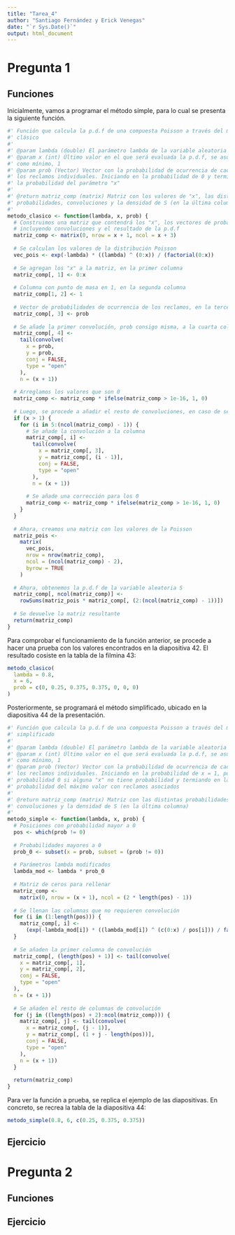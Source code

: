 ```yaml
---
title: "Tarea_4"
author: "Santiago Fernández y Erick Venegas"
date: "`r Sys.Date()`"
output: html_document
---
```


# Pregunta 1

## Funciones

Inicialmente, vamos a programar el método símple, para lo cual se presenta la siguiente función.

```r
#' Función que calcula la p.d.f de una compuesta Poisson a través del método
#' clásico
#'
#' @param lambda (double) El parámetro lambda de la variable aleatoria S
#' @param x (int) Último valor en el que será evaluada la p.d.f, se asume que es,
#' como mínimo, 1
#' @param prob (Vector) Vector con la probabilidad de ocurrencia de cada uno de
#' los reclamos individuales. Iniciando en la probabilidad de 0 y termiando en
#' la probabilidad del parámetro "x"
#'
#' @return matriz_comp (matrix) Matriz con los valores de "x", las distintas
#' probabilidades, convoluciones y la densidad de S (en la última columna)
#'
metodo_clasico <- function(lambda, x, prob) {
  # Construimos una matriz que contendrá los "x", los vectores de probabilidades
  # incluyendo convoluciones y el resultado de la p.d.f
  matriz_comp <- matrix(0, nrow = x + 1, ncol = x + 3)
  
  # Se calculan los valores de la distribución Poisson
  vec_pois <- exp(-lambda) * ((lambda) ^ (0:x)) / (factorial(0:x))
  
  # Se agregan los "x" a la matriz, en la primer columna
  matriz_comp[, 1] <- 0:x
  
  # Columna con punto de masa en 1, en la segunda columna
  matriz_comp[1, 2] <- 1
  
  # Vector de probabilidades de ocurrencia de los reclamos, en la tercer columna
  matriz_comp[, 3] <- prob
  
  # Se añade la primer convolución, prob consigo misma, a la cuarta columna
  matriz_comp[, 4] <-
    tail(convolve(
      x = prob,
      y = prob,
      conj = FALSE,
      type = "open"
    ),
    n = (x + 1))
  
  # Arreglamos los valores que son 0
  matriz_comp <- matriz_comp * ifelse(matriz_comp > 1e-16, 1, 0)
  
  # Luego, se procede a añadir el resto de convoluciones, en caso de ser necesario
  if (x > 1) {
    for (i in 5:(ncol(matriz_comp) - 1)) {
      # Se añade la convolución a la columna
      matriz_comp[, i] <-
        tail(convolve(
          x = matriz_comp[, 3],
          y = matriz_comp[, (i - 1)],
          conj = FALSE,
          type = "open"
        ),
        n = (x + 1))
      
      # Se añade una corrección para los 0
      matriz_comp <- matriz_comp * ifelse(matriz_comp > 1e-16, 1, 0)
    }
  }
  
  # Ahora, creamos una matriz con los valores de la Poisson
  matriz_pois <-
    matrix(
      vec_pois,
      nrow = nrow(matriz_comp),
      ncol = (ncol(matriz_comp) - 2),
      byrow = TRUE
    )
  
  # Ahora, obtenemos la p.d.f de la variable aleatoria S
  matriz_comp[, ncol(matriz_comp)] <-
    rowSums(matriz_pois * matriz_comp[, (2:(ncol(matriz_comp) - 1))])
  
  # Se devuelve la matriz resultante
  return(matriz_comp)
}
```

Para comprobar el funcionamiento de la función anterior, se procede a hacer una prueba con los valores encontrados en la diapositiva 42. El resultado cosiste en la tabla de la filmina 43:

```r
metodo_clasico(
  lambda = 0.8,
  x = 6,
  prob = c(0, 0.25, 0.375, 0.375, 0, 0, 0)
)
```

Posteriormente, se programará el método simplificado, ubicado en la diapositiva 44 de la presentación.

```r
#' Función que calcula la p.d.f de una compuesta Poisson a través del método
#' simplificado
#'
#' @param lambda (double) El parámetro lambda de la variable aleatoria S
#' @param x (int) Último valor en el que será evaluada la p.d.f, se asume que es,
#' como mínimo, 1
#' @param prob (Vector) Vector con la probabilidad de ocurrencia de cada uno de
#' los reclamos individuales. Iniciando en la probabilidad de x = 1, poniendo
#' probabilidad 0 si alguna "x" no tiene probabilidad y termiando en la
#' probabilidad del máximo valor con reclamos asociados
#'
#' @return matriz_comp (matrix) Matriz con las distintas probabilidades,
#' convoluciones y la densidad de S (en la última columna)
#'
metodo_simple <- function(lambda, x, prob) {
  # Posiciones con probabilidad mayor a 0
  pos <- which(prob != 0)
  
  # Probabilidades mayores a 0
  prob_0 <- subset(x = prob, subset = (prob != 0))
  
  # Parámetros lambda modificados
  lambda_mod <- lambda * prob_0
  
  # Matriz de ceros para rellenar
  matriz_comp <-
    matrix(0, nrow = (x + 1), ncol = (2 * length(pos) - 1))
  
  # Se llenan las columnas que no requieren convolución
  for (i in (1:length(pos))) {
    matriz_comp[, i] <-
      (exp(-lambda_mod[i]) * ((lambda_mod[i]) ^ (c(0:x) / pos[i])) / factorial(c(0:x) / pos[i])) * ifelse((factorial(c(0:x) / pos[i])) %% 1 == 0, 1, 0)
  }
  
  # Se añaden la primer columna de convolución
  matriz_comp[, (length(pos) + 1)] <- tail(convolve(
    x = matriz_comp[, 1],
    y = matriz_comp[, 2],
    conj = FALSE,
    type = "open"
  ),
  n = (x + 1))
  
  # Se añaden el resto de columnas de convolución
  for (j in ((length(pos) + 2):ncol(matriz_comp))) {
    matriz_comp[, j] <- tail(convolve(
      x = matriz_comp[, (j - 1)],
      y = matriz_comp[, (1 + j - length(pos))],
      conj = FALSE,
      type = "open"
    ),
    n = (x + 1))
  }
  
  return(matriz_comp)
}
```

Para ver la función a prueba, se replica el ejemplo de las diapositivas. En concreto, se recrea la tabla de la diapositiva 44:

```r
metodo_simple(0.8, 6, c(0.25, 0.375, 0.375))
```


## Ejercicio





# Pregunta 2


## Funciones


## Ejercicio